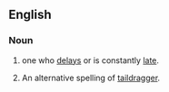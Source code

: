 ==English==

===Noun===
{{en-noun|head=[[tail]] [[dragger]]}}

# {{colloquial}} one who [[delay]]s or is constantly [[late]].
# {{aviation}} An alternative spelling of [[taildragger]].